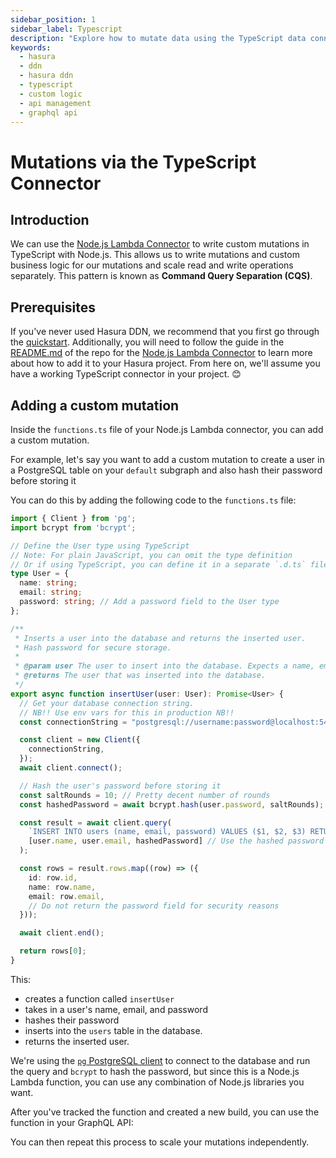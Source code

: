 ```yaml
---
sidebar_position: 1
sidebar_label: Typescript
description: "Explore how to mutate data using the TypeScript data connector."
keywords:
  - hasura
  - ddn
  - hasura ddn
  - typescript
  - custom logic
  - api management
  - graphql api
---
```



# Mutations via the TypeScript Connector

## Introduction

We can use the [Node.js Lambda Connector](https://github.com/hasura/ndc-nodejs-lambda) to write custom mutations in
TypeScript with Node.js. This allows us to write mutations and custom business logic for our mutations and scale read
and write operations separately. This pattern is known as **Command Query Separation (CQS)**.

## Prerequisites

If you've never used Hasura DDN, we recommend that you first go through the [quickstart](/local-dev.mdx).
Additionally, you will need to follow the guide in the [README.md](https://github.com/hasura/ndc-nodejs-lambda) of the
repo for the [Node.js Lambda Connector](https://github.com/hasura/ndc-nodejs-lambda) to learn more about how to add it
to your Hasura project. From here on, we'll assume you have a working TypeScript connector in your project. 😊


## Adding a custom mutation

Inside the `functions.ts` file of your Node.js Lambda connector, you can add a custom mutation.

For example, let's say you want to add a custom mutation to create a user in a PostgreSQL table on your `default`
subgraph and also hash their password before storing it

You can do this by adding the following code to the `functions.ts` file:

```typescript
import { Client } from 'pg';
import bcrypt from 'bcrypt';

// Define the User type using TypeScript
// Note: For plain JavaScript, you can omit the type definition
// Or if using TypeScript, you can define it in a separate `.d.ts` file
type User = {
  name: string;
  email: string;
  password: string; // Add a password field to the User type
};

/**
 * Inserts a user into the database and returns the inserted user.
 * Hash password for secure storage.
 *
 * @param user The user to insert into the database. Expects a name, email, and password.
 * @returns The user that was inserted into the database.
 */
export async function insertUser(user: User): Promise<User> {
  // Get your database connection string.
  // NB!! Use env vars for this in production NB!!
  const connectionString = "postgresql://username:password@localhost:5432/mydb";

  const client = new Client({
    connectionString,
  });
  await client.connect();

  // Hash the user's password before storing it
  const saltRounds = 10; // Pretty decent number of rounds
  const hashedPassword = await bcrypt.hash(user.password, saltRounds);

  const result = await client.query(
    `INSERT INTO users (name, email, password) VALUES ($1, $2, $3) RETURNING *`,
    [user.name, user.email, hashedPassword] // Use the hashed password here
  );

  const rows = result.rows.map((row) => ({
    id: row.id,
    name: row.name,
    email: row.email,
    // Do not return the password field for security reasons
  }));

  await client.end();

  return rows[0];
}

```

This:
- creates a function called `insertUser`
- takes in a user's name, email, and password
- hashes their password
- inserts into the `users` table in the database.
- returns the inserted user.

We're using the [`pg` PostgreSQL client](https://www.npmjs.com/package/pg) to connect to the database and run the query
and `bcrypt` to hash the password, but since this is a Node.js Lambda function, you can use any combination of Node.js
libraries you want.

After you've tracked the function and created a new build, you can use the function in your GraphQL API:

<Thumbnail
  src="/img/graphql-api/mutations/0.1.1_console_insert-user-mutation.png"
  alt="Insert user mutation using CQS"
  className="no-shadow overview-img"
/>

You can then repeat this process to scale your mutations independently.
